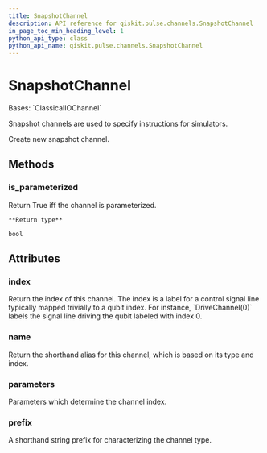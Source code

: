 ```yaml
---
title: SnapshotChannel
description: API reference for qiskit.pulse.channels.SnapshotChannel
in_page_toc_min_heading_level: 1
python_api_type: class
python_api_name: qiskit.pulse.channels.SnapshotChannel
---
```


# SnapshotChannel

<Class id="qiskit.pulse.channels.SnapshotChannel" github="https://github.com/qiskit/qiskit/tree/stable/0.24/qiskit/pulse/channels.py" signature="SnapshotChannel(*args, **kwargs)">
  Bases: `ClassicalIOChannel`

  Snapshot channels are used to specify instructions for simulators.

  Create new snapshot channel.

  ## Methods

  <span id="qiskit-pulse-channels-snapshotchannel-is-parameterized" />

  ### is\_parameterized

  <Function id="qiskit.pulse.channels.SnapshotChannel.is_parameterized" signature="SnapshotChannel.is_parameterized()">
    Return True iff the channel is parameterized.

    **Return type**

    bool
  </Function>

  ## Attributes

  ### index

  <Attribute id="qiskit.pulse.channels.SnapshotChannel.index" name="index">
    Return the index of this channel. The index is a label for a control signal line typically mapped trivially to a qubit index. For instance, `DriveChannel(0)` labels the signal line driving the qubit labeled with index 0.
  </Attribute>

  ### name

  <Attribute id="qiskit.pulse.channels.SnapshotChannel.name" name="name">
    Return the shorthand alias for this channel, which is based on its type and index.
  </Attribute>

  ### parameters

  <Attribute id="qiskit.pulse.channels.SnapshotChannel.parameters" name="parameters">
    Parameters which determine the channel index.
  </Attribute>

  ### prefix

  <Attribute id="qiskit.pulse.channels.SnapshotChannel.prefix" name="prefix" attributeTypeHint="str | None" attributeValue="= 's'">
    A shorthand string prefix for characterizing the channel type.
  </Attribute>
</Class>

